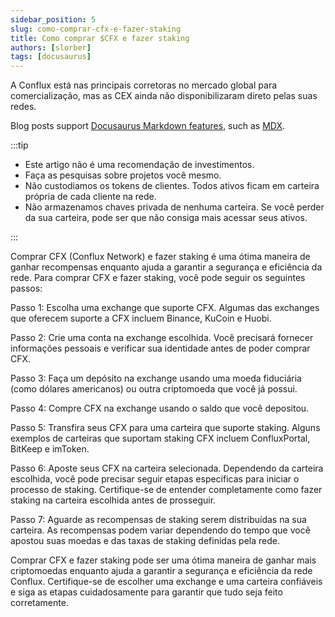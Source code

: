 ```yaml
---
sidebar_position: 5
slug: como-comprar-cfx-e-fazer-staking
title: Como comprar $CFX e fazer staking
authors: [slorber]
tags: [docusaurus]
---
```



A Conflux está nas principais corretoras no mercado global para comercialização, mas as CEX ainda não disponibilizaram direto pelas suas redes.

Blog posts support [Docusaurus Markdown features](https://docusaurus.io/docs/markdown-features), such as [MDX](https://mdxjs.com/).

:::tip

- Este artigo não é uma recomendação de investimentos.
- Faça as pesquisas sobre projetos você mesmo.
- Não custodiamos os tokens de clientes. Todos ativos ficam em carteira própria de cada cliente na rede.
- Não armazenamos chaves privada de nenhuma carteira. Se você perder da sua carteira, pode ser que não consiga mais acessar seus ativos.

:::


Comprar CFX (Conflux Network) e fazer staking é uma ótima maneira de ganhar recompensas enquanto ajuda a garantir a segurança e eficiência da rede. Para comprar CFX e fazer staking, você pode seguir os seguintes passos:

Passo 1: Escolha uma exchange que suporte CFX. Algumas das exchanges que oferecem suporte a CFX incluem Binance, KuCoin e Huobi.

Passo 2: Crie uma conta na exchange escolhida. Você precisará fornecer informações pessoais e verificar sua identidade antes de poder comprar CFX.

Passo 3: Faça um depósito na exchange usando uma moeda fiduciária (como dólares americanos) ou outra criptomoeda que você já possui.

Passo 4: Compre CFX na exchange usando o saldo que você depositou.

Passo 5: Transfira seus CFX para uma carteira que suporte staking. Alguns exemplos de carteiras que suportam staking CFX incluem ConfluxPortal, BitKeep e imToken.

Passo 6: Aposte seus CFX na carteira selecionada. Dependendo da carteira escolhida, você pode precisar seguir etapas específicas para iniciar o processo de staking. Certifique-se de entender completamente como fazer staking na carteira escolhida antes de prosseguir.

Passo 7: Aguarde as recompensas de staking serem distribuídas na sua carteira. As recompensas podem variar dependendo do tempo que você apostou suas moedas e das taxas de staking definidas pela rede.

Comprar CFX e fazer staking pode ser uma ótima maneira de ganhar mais criptomoedas enquanto ajuda a garantir a segurança e eficiência da rede Conflux. Certifique-se de escolher uma exchange e uma carteira confiáveis e siga as etapas cuidadosamente para garantir que tudo seja feito corretamente.